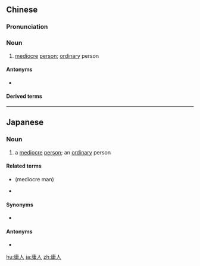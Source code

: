 ==Chinese==
{{zh-forms}}

===Pronunciation===
{{zh-pron
|m=yōngrén
|c=jung4 jan4
|cat=n
}}

===Noun===
{{zh-noun}}

# [[mediocre]] [[person]]; [[ordinary]] person

====Antonyms====
* {{zh-l|偉人}}

====Derived terms====
{{zh-der|庸人自擾|天下本無事，庸人自擾之}}

----

==Japanese==
{{ja-kanjitab|よう|じん|yomi=on}}

===Noun===
{{ja-noun|ようじん}}

# a [[mediocre]] [[person]]; an [[ordinary]] person

====Related terms====
* {{ja-r|庸夫|ようふ}} (mediocre man)
* {{ja-r|小人物|しょうじんぶつ}}

====Synonyms====
* {{ja-r|凡人|ぼんじん}}

====Antonyms====
* {{ja-r|偉人|いじん|gloss=[[great]] person}}

{{attention|ja|content from problematic anon needs checking}}

[[hu:庸人]]
[[ja:庸人]]
[[zh:庸人]]
